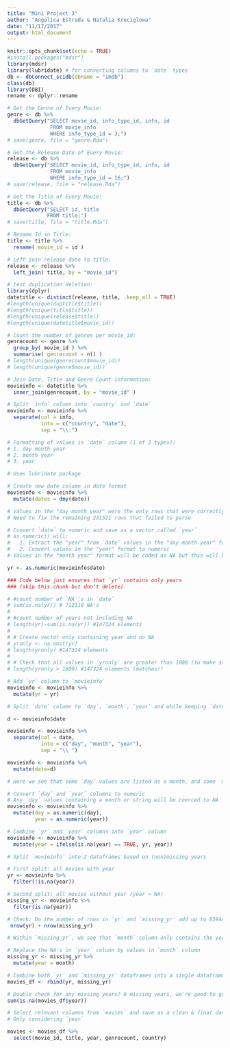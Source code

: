 ```yaml
---
title: "Mini Project 3"
author: "Angelica Estrada & Natalia Kreciglowa"
date: "11/17/2017"
output: html_document
---
```

 

```r
knitr::opts_chunk$set(echo = TRUE)
#install.packages("mdsr")
library(mdsr)
library(lubridate) # for converting columns to `date` types
db <- dbConnect_scidb(dbname = "imdb")
class(db)
library(DBI)
rename <- dplyr::rename
```

<!-- ***SQL QUERY*** -->

```r
# Get the Genre of Every Movie:
genre <- db %>%
  dbGetQuery("SELECT movie_id, info_type_id, info, id 
              FROM movie_info
              WHERE info_type_id = 3;")
# save(genre, file = "genre.Rda")
```
 

```r
# Get the Release Date of Every Movie:
release <- db %>%
  dbGetQuery("SELECT movie_id, info_type_id, info, id 
              FROM movie_info
              WHERE info_type_id = 16;")
# save(release, file = "release.Rda")
```


```r
# Get the Title of Every Movie:
title <- db %>%
  dbGetQuery("SELECT id, title 
             FROM title;")
# save(title, file = "title.Rda")
```

<!-- ***DATA CLEANING IN R*** -->

```r
# Rename Id in Title:
title <- title %>%
  rename( movie_id = id )
```


```r
# Left join release date to title:
release <- release %>%
  left_join( title, by = "movie_id")
```

```r
# test duplication deletion:
library(dplyr)
datetitle <- distinct(release, title, .keep_all = TRUE)
#length(unique(duptitle$title))
#length(unique(title$title))
#length(unique(release$title))
#length(unique(datetitle$movie_id))
```

```r
# Count the number of genres per movie_id:
genrecount <- genre %>%
  group_by( movie_id ) %>%
  summarise( genrecount = n() ) 
# length(unique(genrecount$movie_id))
# length(unique(genre$movie_id))
```

```r
# Join Date, Title and Genre Count information:
movieinfo <- datetitle %>%
  inner_join(genrecount, by = "movie_id" )
```

<!-- Create `year` column by extracting year from existing data frame -->

```r
# Split `info` column into `country` and `date` 
movieinfo <- movieinfo %>%
  separate(col = info, 
           into = c("country", "date"), 
           sep = "\\:")

# Formatting of values in `date` column (1 of 3 types):
# 1. day month year
# 2. month year
# 3. year
```
    
```r
# Uses lubridate package

# Create new date column in date format
movieinfo <- movieinfo %>%
  mutate(dates = dmy(date))

# Values in the "day month year" were the only rows that were correctly parsed
# Need to fix the remaining 231521 rows that failed to parse
```

<!-- Resolving year issue for values in "day month year" and "year" format -->

```r
# Convert `date` to numeric and save as a vector called `year`
# as.numeric() will:
#   1. Extract the "year" from `date` values in the "day month year" format and convert the character to numeric
#   2. Convert values in the "year" format to numeric
# Values in the "month year" format will be coded as NA but this will be fixed later

yr <- as.numeric(movieinfo$date)
```
    
```r
### Code below just ensures that `yr` contains only years 
### (skip this chunk but don't delete)

# #count number of `NA`'s in `date`
# sum(is.na(yr)) # 712118 NA's
# 
# #count number of years not including NA
# length(yr)-sum(is.na(yr)) #147324 elements
#  
# # Create vector only containing year and no NA
# yronly <- na.omit(yr) 
# length(yronly) #147324 elements
# 
# # Check that all values in `yronly` are greater than 1800 (to make sure there are no days)
# length(yronly > 1800) #147324 elements (matches!)
```
    

```r
# Add `yr` column to `movieinfo`
movieinfo <- movieinfo %>%
  mutate(yr = yr)

# Split `date` column to `day`, `month`, `year` and while keeping `date` column

d <- movieinfo$date

movieinfo <- movieinfo %>%
  separate(col = date,
           into = c("day", "month", "year"),
           sep = "\\ ")

movieinfo <- movieinfo %>%
  mutate(date=d)

# Here we see that some `day` values are listed as a month, and some `month` values are listed as a year. This will be resolved in the code below.
```

```r
# Convert `day` and `year` columns to numeric
# Any `day` values containing a month or string will be coerced to NA
movieinfo <- movieinfo %>%
  mutate(day = as.numeric(day),
         year = as.numeric(year))

# Combine `yr` and `year` columns into `year` column
movieinfo <- movieinfo %>%
  mutate(year = ifelse(is.na(year) == TRUE, yr, year))
```
    
<!-- Resolving year issue for values in "month year" format -->
 
```r
# Split `movieinfo` into 2 dataframes based on (non)missing years

# First split: all movies with year
yr <- movieinfo %>%
  filter(!is.na(year))

# Second split: all movies without year (year = NA)
missing_yr <- movieinfo %>%
  filter(is.na(year))

# Check: Do the number of rows in `yr` and `missing_yr` add up to 859442? YES!
 nrow(yr) + nrow(missing_yr)
```
    
```r
# Within `missing_yr`, we see that `month` column only contains the year and the `year` column has all NA's

# Replace the NA's in `year` column by values in `month` column  
missing_yr <- missing_yr %>%
  mutate(year = month)
```
    
```r
# Combine both `yr` and `missing_yr` dataframes into a single dataframe called `movies_df` 
movies_df <- rbind(yr, missing_yr)

# Double check for any missing years? 0 missing years, we're good to go!
sum(is.na(movies_df$year)) 
```
   
<!-- ***CLEAN AND FINAL DATAFRAME TO USE: `movies`*** -->     
     
```r
# Select relevant columns from `movies` and save as a clean & final dataframe: `movies` 
# Only considering `year`

movies <- movies_df %>%
  select(movie_id, title, year, genrecount, country)

```
    
 <!-- ***PLOTS*** -->
 
 
  
<!-- RESOURCES

Splitting a single column into multiple columns
# https://stackoverflow.com/questions/7069076/split-column-at-delimiter-in-data-frame  (uses tidyr package)

Convert to dates
http://blog.yhat.com/static/pdf/R_date_cheat_sheet.pdf
https://rpubs.com/davoodastaraky/lubridate
https://www.statmethods.net/input/dates.html

-->

